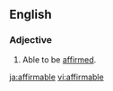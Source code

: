 ==English==
===Adjective===
{{en-adj}}
# Able to be [[affirmed]].

[[ja:affirmable]]
[[vi:affirmable]]